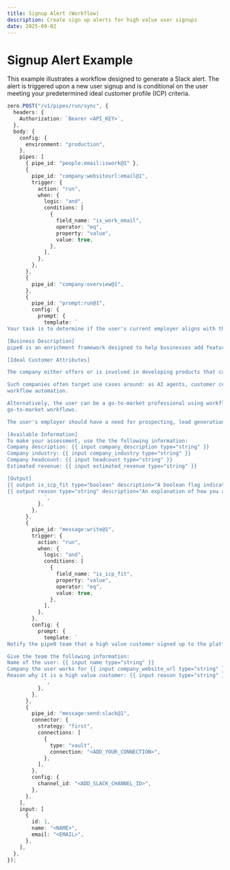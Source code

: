 ```yaml
---
title: Signup Alert (Workflow)
description: Create sign up alerts for high value user signups
date: 2025-09-02
---
```


# Signup Alert Example

This example illustrates a workflow designed to generate a Slack alert. The alert is triggered upon a 
new user signup and is conditional on the user meeting your predetermined ideal customer profile (ICP) criteria.

```typescript filename="signup-alert.ts"
zero.POST("/v1/pipes/run/sync", {
  headers: {
    Authorization: `Bearer <API_KEY>`,
  },
  body: {
    config: {
      environment: "production",
    },
    pipes: [
      { pipe_id: "people:email:iswork@1" },
      {
        pipe_id: "company:websiteurl:email@1",
        trigger: {
          action: "run",
          when: {
            logic: "and",
            conditions: [
              {
                field_name: "is_work_email",
                operator: "eq",
                property: "value",
                value: true,
              },
            ],
          },
        },
      },
      {
        pipe_id: "company:overview@1",
      },
      {
        pipe_id: "prompt:run@1",
        config: {
          prompt: {
            template: `
Your task is to determine if the user's current employer aligns with the ideal customer profile for our business, pipe0.

[Business Description]
pipe0 is an enrichment framework designed to help businesses add features around data enrichment into their own software applications.

[Ideal Customer Attributes]

The company either offers or is involved in developing products that can benefit from data enrichment.

Such companies often target use cases around: as AI agents, customer celationship management, applicant tracking, account research, investor intelligence, or
workflow automation.

Alternatively, the user can be a go-to-market professional using workflow enrichment in their own workflows for automating 
go-to-market workflows.

The user's employer should have a need for prospecting, lead generation, or sales intelligence tools.

[Available Information]
To make your assessment, use the the following information:
Company description: {{ input company_description type="string" }}
Company industry: {{ input company_industry type="string" }}
Company headcount: {{ input headcount type="string" }}
Estimated revenue: {{ input estimated_revenue type="string" }}

[Output]
{{ output is_icp_fit type="boolean" description="A boolean flag indicating if the latest employer matches the ICP profile of the business. If no information is found or the user has no current employer, set to false." }}
{{ output reason type="string" description="An explanation of how you arrived at your conclusion." }}
            `,
          },
        },
      },
      {
        pipe_id: "message:write@1",
        trigger: {
          action: "run",
          when: {
            logic: "and",
            conditions: [
              {
                field_name: "is_icp_fit",
                property: "value",
                operator: "eq",
                value: true,
              },
            ],
          },
        },
        config: {
          prompt: {
            template: `
Notify the pipe0 team that a high value customer signed up to the platform.

Give the team the following information:
Name of the user: {{ input name type="string" }}
Company the user works for {{ input company_website_url type="string" }}
Reason why it is a high value customer: {{ input reason type="string" }}
            `,
          },
        },
      },
      {
        pipe_id: "message:send:slack@1",
        connector: {
          strategy: "first",
          connections: [
            {
              type: "vault",
              connection: "<ADD_YOUR_CONNECTION>",
            },
          ],
        },
        config: {
          channel_id: "<ADD_SLACK_CHANNEL_ID>",
        },
      },
    ],
    input: [
      {
        id: 1,
        name: "<NAME>",
        email: "<EMAIL>",
      },
    ],
  },
});
```